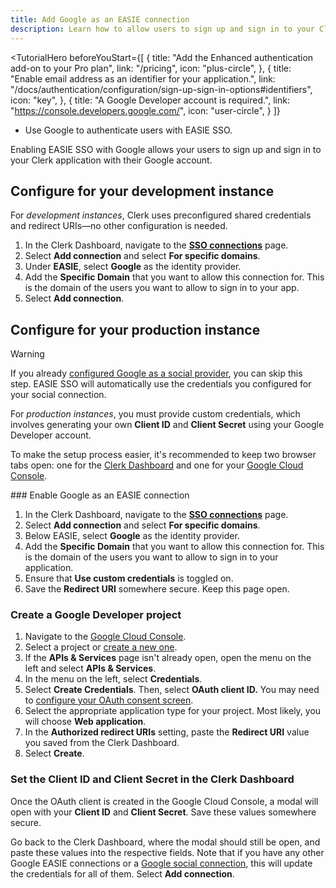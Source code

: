 ```yaml
---
title: Add Google as an EASIE connection
description: Learn how to allow users to sign up and sign in to your Clerk app with their Google account using EASIE SSO.
---
```


<TutorialHero
  beforeYouStart={[
    {
      title: "Add the Enhanced authentication add-on to your Pro plan",
      link: "/pricing",
      icon: "plus-circle",
    },
    {
      title: "Enable email address as an identifier for your application.",
      link: "/docs/authentication/configuration/sign-up-sign-in-options#identifiers",
      icon: "key",
    },
    {
      title: "A Google Developer account is required.",
      link: "https://console.developers.google.com/",
      icon: "user-circle",
    }
  ]}
>
  - Use Google to authenticate users with EASIE SSO.
</TutorialHero>

Enabling EASIE SSO with Google allows your users to sign up and sign in to your Clerk application with their Google account.

## Configure for your development instance

For _development instances_, Clerk uses preconfigured shared credentials and redirect URIs—no other configuration is needed.

1. In the Clerk Dashboard, navigate to the [**SSO connections**](https://dashboard.clerk.com/last-active?path=user-authentication/sso-connections) page.
1. Select **Add connection** and select **For specific domains**.
1. Under **EASIE**, select **Google** as the identity provider.
1. Add the **Specific Domain** that you want to allow this connection for. This is the domain of the users you want to allow to sign in to your app.
1. Select **Add connection**.

## Configure for your production instance

> [!WARNING]
> If you already [configured Google as a social provider](/docs/authentication/social-connections/google), you can skip this step. EASIE SSO will automatically use the credentials you configured for your social connection.

For _production instances_, you must provide custom credentials, which involves generating your own **Client ID** and **Client Secret** using your Google Developer account.

To make the setup process easier, it's recommended to keep two browser tabs open: one for the [Clerk Dashboard](https://dashboard.clerk.com/last-active?path=user-authentication/sso-connections) and one for your [Google Cloud Console](https://console.cloud.google.com/).

<Steps>
  ### Enable Google as an EASIE connection

  1. In the Clerk Dashboard, navigate to the [**SSO connections**](https://dashboard.clerk.com/last-active?path=user-authentication/sso-connections) page.
  1. Select **Add connection** and select **For specific domains**.
  1. Below EASIE, select **Google** as the identity provider.
  1. Add the **Specific Domain** that you want to allow this connection for. This is the domain of the users you want to allow to sign in to your application.
  1. Ensure that **Use custom credentials** is toggled on.
  1. Save the **Redirect URI** somewhere secure. Keep this page open.

  ### Create a Google Developer project

  1. Navigate to the [Google Cloud Console](https://console.cloud.google.com/).
  1. Select a project or [create a new one](https://console.cloud.google.com/projectcreate).
  1. If the **APIs & Services** page isn't already open, open the menu on the left and select **APIs & Services**.
  1. In the menu on the left, select **Credentials**.
  1. Select **Create Credentials**. Then, select **OAuth client ID.** You may need to [configure your OAuth consent screen](https://support.google.com/cloud/answer/6158849?hl=en#userconsent\&zippy=%2Cuser-consent).
  1. Select the appropriate application type for your project. Most likely, you will choose **Web application**.
  1. In the **Authorized redirect URIs** setting, paste the **Redirect URI** value you saved from the Clerk Dashboard.
  1. Select **Create**.

  ### Set the Client ID and Client Secret in the Clerk Dashboard

  Once the OAuth client is created in the Google Cloud Console, a modal will open with your **Client ID** and **Client Secret**. Save these values somewhere secure.

  Go back to the Clerk Dashboard, where the modal should still be open, and paste these values into the respective fields. Note that if you have any other Google EASIE connections or a [Google social connection](docs/authentication/social-connections/google), this will update the credentials for all of them. Select **Add connection**.
</Steps>

